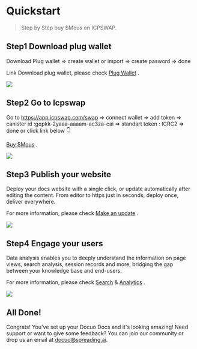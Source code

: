 # Quickstart

> Step by Step buy $Mous on ICPSWAP.

## Step1 Download plug wallet

Download Plug wallet => create wallet or import => create pasword => done

Link Download plug wallet, please check [Plug Wallet](https://plugwallet.ooo/) .

<Frame width="auto" height="auto" >
  <img src="https://tomato-legal-earthworm-400.mypinata.cloud/ipfs/QmUQepAk2d3v2YQh8TR6kpP824om6CTKfx7pHrCGQ8UsFj"  />
</Frame>



## Step2 Go to Icpswap

Go to https://app.icpswap.com/swap => connect wallet => add token => canister id :gqpkk-2yaaa-aaaam-ac3za-cai => standart token : ICRC2 => done or click link below 👇

 [Buy $Mous](https://app.icpswap.com/swap/pro?input=ryjl3-tyaaa-aaaaa-aaaba-cai&output=gqpkk-2yaaa-aaaam-ac3za-cai) .

<Frame width="auto" height="auto" >
  <img src="../docs_image/step2_customizing.png"  />
</Frame>



## Step3 Publish your website

Deploy your docs website with a single click, or update automatically after editing the content. From editor to https just in seconds, deploy once, deliver everywhere.

For more information, please check [Make an update](https://docuo.spreading.io/updating-website/make-an-update) .

<Frame width="auto" height="auto" >
  <img src="https://github.com/spreadingai/spreading-site-template-new/assets/52945445/ea63ff25-dfa4-499b-9602-f15b844ae309"  />
</Frame>



## Step4 Engage your users

Data analysis enables you to deeply understand the information on page views, search analysis, session records and more, bridging the gap between your knowledge base and end-users.

For more information, please check [Search](https://docuo.spreading.io/engaging-users/search) & [Analytics](https://docuo.spreading.io/engaging-users/analytics) .

<Frame width="auto" height="auto" >
  <img src="https://github.com/spreadingai/spreading-site-template-new/assets/52945445/178fa822-4be7-4d7b-9fc2-080d98ad8993"  />
</Frame>

## All Done!
Congrats! You've set up your Docuo Docs and it's looking amazing! Need support or want to give some feedback? You can join our community or drop us an email at docuo@spreading.ai.
